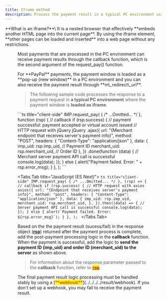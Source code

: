 ```yaml
---
title: Iframe method
description: Process the payment result in a typical PC environment using an iframe.
---
```



<Hint style="info">
  **What is an iframe?**\
  It is a nested browser that effectively **embeds another HTML page into the current page**. By using the iframe element, **other pages can be loaded and inserted** into a web page without any restrictions.
</Hint>

<Figure src="/gitbook-assets/en/spaces\_hTv8JEzyM5h4cYcL5StH\_uploads\_tTzTD0S6IF5zvCag4EKG\_image.png" caption="iframe example" />

Most payments that are processed in the PC environment can receive payment results
through the callback function, which is the second argument of the request\_pay() function.

<Hint style="success">
  For **PayPal** payments, the payment window is loaded as a **pop-up (new window)** in a PC environment and you can also receive the payment result through **m\_redirect\_url**.
</Hint>

> The following sample code processes the response to a payment request in **a typical PC
> environment** where the payment window is **loaded as iframe**.

<Tabs>
  <Tabs.Tab title="JavaScript">
    ```ts title="client-side"
    IMP.request_pay(
      {
        /* ...Omitted... */
      },
      function (rsp) {
        // callback
        if (rsp.success) {
          // payment successful: payment accepted or virtual account issued
          // HTTP request with jQuery
          jQuery
            .ajax({
              url: "{Merchant endpoint that receives server's payment info}",
              method: "POST",
              headers: { "Content-Type": "application/json" },
              data: {
                imp_uid: rsp.imp_uid, // Payment ID
                merchant_uid: rsp.merchant_uid, // Order ID
              },
            })
            .done(function (data) {
              // Merchant server payment API call is successful
              console.log(data);
            });
        } else {
          alert("Payment failed. Error: " + rsp.error_msg);
        }
      },
    );
    ```
  </Tabs.Tab>

  <Tabs.Tab title="JavaScript (ES Next)">
    ```ts title="client-side"
    IMP.request_pay(
      {
        /* ...Omitted... */
      },
      (rsp) => {
        // callback
        if (rsp.success) {
          // HTTP request with axios
          axios({
            url: "{Endpoint that receives server's payment info}",
            method: "post",
            headers: { "Content-Type": "application/json" },
            data: {
              imp_uid: rsp.imp_uid,
              merchant_uid: rsp.merchant_uid,
            },
          }).then((data) => {
            // Server payment API call is successful
            console.log(data);
          });
        } else {
          alert(`Payment failed. Error: ${rsp.error_msg}`);
        }
      },
    );
    ```
  </Tabs.Tab>
</Tabs>

Based on the the payment result (sucess/fail) in the response object
([**rsp**](../../../../sdk/javascript-sdk/readme)) returned after the payment process is complete, add
the post-payment processing logic in the **callback** function. When the payment is successful, add
the logic to **send the payment ID (imp\_uid) and order ID (merchant\_uid) to the server** as shown
above.

> For information about the response parameter passed to the **callback** function, refer to [<mark style="color:red;">**rsp**</mark>](../../../../sdk/javascript-sdk/undefined-1).

<Hint style="danger">
  The final payment result logic processing must be handled stably by using a [<mark style="color:red;">**webhook**</mark>](../../../../result/webhook).
  If you don't set up a webhook, you may fail to receive the payment result.
</Hint>
